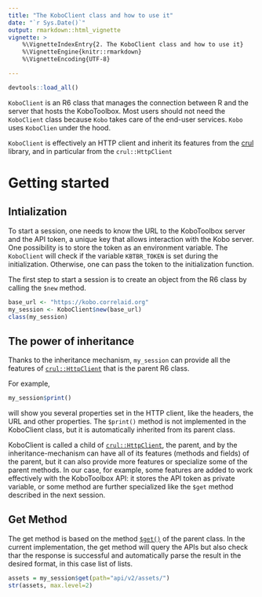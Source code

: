```yaml
---
title: "The KoboClient class and how to use it"
date: "`r Sys.Date()`"
output: rmarkdown::html_vignette
vignette: >
    %\VignetteIndexEntry{2. The KoboClient class and how to use it}
    %\VignetteEngine{knitr::rmarkdown}
    %\VignetteEncoding{UTF-8}

---
```


```r
devtools::load_all()
```

`KoboClient` is an R6 class that manages the connection between R and the server that hosts the KoboToolbox. 
Most users should not need the `KoboClient` class because `Kobo` takes care of the end-user services. `Kobo` uses `KoboClien` under the hood.

`KoboClient` is effectively an HTTP client and inherit its features from the 
[crul](https://github.com/ropensci/crul) library, and in particular from the 
`crul::HttpClient`

# Getting started

## Intialization
To start a session, one needs to know the URL to the KoboToolbox server and the
API token, a unique key that allows interaction with the Kobo server. 
One possibility is to store the token as an environment variable. 
The `KoboClient` will check if the variable `KBTBR_TOKEN` is set during the initialization. Otherwise, one can pass the token to the initialization function. 

The first step to start a session is to create an object from the R6 class by calling the `$new` method. 

```r
base_url <- "https://kobo.correlaid.org"
my_session <- KoboClient$new(base_url)
class(my_session)
```


## The power of inheritance
Thanks to the inheritance mechanism,  `my_session` can provide all the features of 
[`crul::HttpClient`](https://docs.ropensci.org/crul/reference/HttpClient.html)
that is the parent R6 class.

For example, 

```r
my_session$print()
```
will show you several properties set in the HTTP client, like the headers, the 
URL and other properties. The `$print()` method is not implemented in the KoboClient class, but it is automatically inherited from its parent class.

KoboClient is called a child of [`crul::HttpClient`](https://docs.ropensci.org/crul/reference/HttpClient.html),
the parent,  and by the inheritance-mechanism can have all of its features
(methods and fields) of the parent, but it can also provide more features or
specialize some of the parent methods. In our case, for example, some features
are added to work effectively with the KoboToolbox API: it stores the API token
as private variable, or some method are further specialized like the `$get` 
method described in the next session.


## Get Method

The get method is based on the method  [`$get()`](https://docs.ropensci.org/crul/reference/HttpClient.html#method-get)
of the parent class. 
In the current implementation, the get method will query the APIs but also 
check thar the response is successful and automatically parse the result in the desired format, in this case list of lists. 

```r
assets = my_session$get(path="api/v2/assets/")
str(assets, max.level=2)
```




